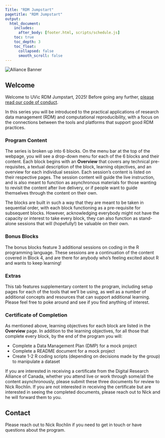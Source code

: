 ```yaml
---
Title: "RDM Jumpstart"
pagetitle: "RDM Jumpstart"
output:
  html_document:
    includes:
      after_body: [footer.html, scripts/schedule.js]
    toc: true
    toc_depth: 3
    toc_float:
      collapsed: false
      smooth_scroll: false
---
```


<img class="alliance-logo" src="images/institutions/Alliance_logo_Symbol.png" alt="Alliance Banner">

## Welcome

Welcome to UVic RDM Jumpstart, 2025! Before going any further, [please read our code of conduct](codeOfConduct.html).

In this series you will be introduced to the practical applications of research data management (RDM) and computational reproducibility, with a focus on the connections between the tools and platforms that support good RDM practices. 

### Program Content 

The series is broken up into 6 blocks.  On the menu bar at the top of the webpage, you will see a drop-down menu for each of the 6 blocks and their content.  Each block begins with an **Overview** that covers any technical pre-requisites, a textual description of the block, learning objectives, and an overview for each individual session.  Each session's content is listed on their respective pages. The session content will guide the live instruction, and is also meant to function as asynchronous materials for those wanting to revisit the content after live delivery, or if people want to guide themselves through the content on their own.

The blocks are built in such a way that they are meant to be taken in sequential order, with each block functioning as a pre-requisite for subsequent blocks.  However, acknowledging everybody might not have the capacity or interest to take every block, they can also function as stand-alone sessions that will (hopefully!) be valuable on their own.

### Bonus Blocks

The bonus blocks feature 3 additional sessions on coding in the R programming language.  These sessions are a continuation of the content covered in Block 4, and are there for anybody who's feeling excited about R and wants to keep learning!

### Extras

This tab features supplementary content to the program, including setup pages for each of the tools that we'll be using, as well as a number of additional concepts and resources that can support additional learning.  Please feel free to poke around and see if you find anything of interest.

### Certificate of Completion

As mentioned above, learning objectives for each block are listed in the **Overview** page.  In addition to the learning objectives, for all those that complete every block, by the end of the program you will:

* Complete a Data Management Plan (DMP) for a mock project 
* Complete a README document for a mock project
* Create 1-2 R coding scripts (depending on decisions made by the group) to manipulate a dataset

If you are interested in receiving a certificate from the Digital Research Alliance of Canada, whether you attend live or work through some/all the content asynchronously, please submit these three documents for review to Nick Rochlin.  If you are not interested in receiving the certificate but are interested in seeing the completed documents, please reach out to Nick and he will forward them to you.

## Contact

Please reach out to Nick Rochlin if you need to get in touch or have questions about the program.
